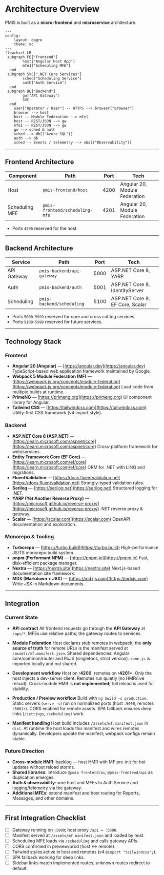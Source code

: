 # Architecture Overview

PMIS is built as a **micro-frontend** and **microservice** architecture.

```mermaid
---
config:
    layout: dagre
    theme: mc
---
flowchart LR
 subgraph FE["Frontend"]
        host["Angular Host App"]
        mfe1["Scheduling MFE"]
  end
 subgraph SVC[".NET Core Services"]
        sched["Scheduling Service"]
        auth["Auth Service"]
  end
 subgraph BE["Backend"]
        gw["API Gateway"]
        SVC
  end
    user["Operator / User"] -- HTTPS --> browser["Browser"]
    browser --> host
    host -- Module Federation --> mfe1
    host -- REST/JSON --> gw
    mfe1 -- REST/JSON --> gw
    gw --> sched & auth
    sched --> db[("Azure SQL")]
    auth --> db
    sched -- Events / telemetry --> obs[("Observability")]
```

---

## Frontend Architecture

| Component      | Path                           | Port | Tech                          |
| -------------- | ------------------------------ | ---- | ----------------------------- |
| Host           | `pmis-frontend/host`           | 4200 | Angular 20, Module Federation |
| Scheduling MFE | `pmis-frontend/scheduling-mfe` | 4201 | Angular 20, Module Federation |

- Ports `4200` reserved for the host.

---

## Backend Architecture

| Service     | Path                       | Port | Tech                            |
| ----------- | -------------------------- | ---- | ------------------------------- |
| API Gateway | `pmis-backend/api-gateway` | 5000 | ASP.NET Core 8, YARP            |
| Auth        | `pmis-backend/auth`        | 5001 | ASP.NET Core 8, IdentityServer  |
| Scheduling  | `pmis-backend/scheduling`  | 5100 | ASP.NET Core 8, EF Core, Scalar |

- Ports `5000-5099` reserved for core and cross cutting services.
- Ports `5100-5999` reserved for future services.

---

## Technology Stack

### Frontend

* **Angular 20 (Angular)** — [https://angular.dev](https://angular.dev)
  TypeScript-based web application framework maintained by Google.
* **Webpack 5 Module Federation (MF)** — [https://webpack.js.org/concepts/module-federation](https://webpack.js.org/concepts/module-federation)
  Load code from multiple builds at runtime.
* **PrimeNG** — [https://primeng.org](https://primeng.org)
  UI component library for Angular.
* **Tailwind CSS** — [https://tailwindcss.com](https://tailwindcss.com)
  Utility-first CSS framework (v4 import style).

### Backend

* **ASP.NET Core 8 (ASP.NET)** — [https://learn.microsoft.com/aspnet/core](https://learn.microsoft.com/aspnet/core)
  Cross-platform framework for web/services.
* **Entity Framework Core (EF Core)** — [https://learn.microsoft.com/ef/core](https://learn.microsoft.com/ef/core)
  ORM for .NET with LINQ and migrations.
* **FluentValidation** — [https://docs.fluentvalidation.net](https://docs.fluentvalidation.net)
  Strongly-typed validation rules.
* **Serilog** — [https://serilog.net](https://serilog.net)
  Structured logging for .NET.
* **YARP (Yet Another Reverse Proxy)** — [https://microsoft.github.io/reverse-proxy/](https://microsoft.github.io/reverse-proxy/)
  .NET reverse proxy & gateway.
* **Scalar** — [https://scalar.com](https://scalar.com)
  OpenAPI documentation and exploration.

### Monorepo & Tooling

* **Turborepo** — [https://turbo.build](https://turbo.build)
  High-performance JS/TS monorepo build system.
* **pnpm (Performant NPM)** — [https://pnpm.io](https://pnpm.io)
  Fast, disk-efficient package manager.
* **Nextra** — [https://nextra.site](https://nextra.site)
  Next.js-based documentation site framework.
* **MDX (Markdown + JSX)** — [https://mdxjs.com](https://mdxjs.com)
  Write JSX in Markdown documents.

---

## Integration

### Current State

* **API contract**
  All frontend requests go through the **API Gateway** at `/api/*`. MFEs use relative paths; the gateway routes to services.

* **Module Federation**
  Host declares stub remotes in webpack; the **only source of truth** for remote URLs is the manifest served at `/assets/mf.manifest.json`.
  Shared dependencies: Angular core/common/router and RxJS (singletons, strict version).
  `zone.js` is imported locally and not shared.

* **Development workflow**
  Host on **:4200**, remotes on **:4201+**. Only the host injects a dev-server client. Remotes run quietly (no HMR/live reload).
  Cross‑module HMR is **not implemented**; full reload is used for stability.

* **Production / Preview workflow**
  Build with `ng build -c production`. Static servers (`serve -s`) run on normalized ports (host `:5000`, remotes `:5001+`).
  CORS enabled for remote assets. SPA fallback ensures deep links (`/settings`, `/scheduling`) work.

* **Manifest handling**
  Host build includes `/assets/mf.manifest.json` in `dist`. At runtime the host loads this manifest and wires remotes dynamically.
  Developers update the manifest; webpack configs remain stable.

### Future Direction

* **Cross-module HMR**: backlog — host HMR with MF pre-init for hot updates without reload storms.
* **Shared libraries**: introduce `@pmis-frontend/ui`, `@pmis-frontend/api` as duplication emerges.
* **Auth & observability**: wire host and MFEs to Auth Service and logging/telemetry via the gateway.
* **Additional MFEs**: extend manifest and host routing for Reports, Messages, and other domains.

---

## First Integration Checklist

* [ ] Gateway running on `:5000`; host proxy `/api → :5000`.
* [ ] Manifest served at `/assets/mf.manifest.json` and loaded by host.
* [ ] Scheduling MFE loads via `/scheduling` and calls gateway APIs.
* [ ] CORS confirmed in preview/prod (host ↔ remote).
* [ ] Tailwind styles active in host and remotes (v4 `@import "tailwindcss";`).
* [ ] SPA fallback working for deep links.
* [ ] Sidebar links match implemented routes; unknown routes redirect to default.
